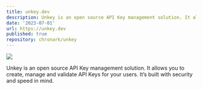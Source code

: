 ```yaml
---
title: unkey.dev
description: Unkey is an open source API Key management solution. It allows you to create, manage and validate API Keys for your users. It’s built with security and speed in mind.
date: '2023-07-01'
url: https://unkey.dev
published: true
repository: chronark/unkey
---
```


[![](https://unkey.dev/images/landing/app.png)](https://planetfall.io)

Unkey is an open source API Key management solution. It allows you to create, manage and validate API Keys for your users. It’s built with security and speed in mind.
